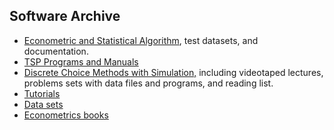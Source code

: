 

Software Archive
----------------

-   [Econometric and Statistical
    Algorithm](http://eml.berkeley.edu/programs2.shtml), test datasets,
    and documentation.
-   [TSP Programs and Manuals](http://eml.berkeley.edu/tsp_progs.shtml)
-   [Discrete Choice Methods with
    Simulation,](http://eml.berkeley.edu/users/train/distant.html)
    including videotaped lectures, problems sets with data files and
    programs, and reading list.
-   [Tutorials](http://eml.berkeley.edu/emltutorials.shtml)
-   [Data sets](http://eml.berkeley.edu/data2.shtml)
-   [Econometrics books](http://eml.berkeley.edu/books.shtml)


